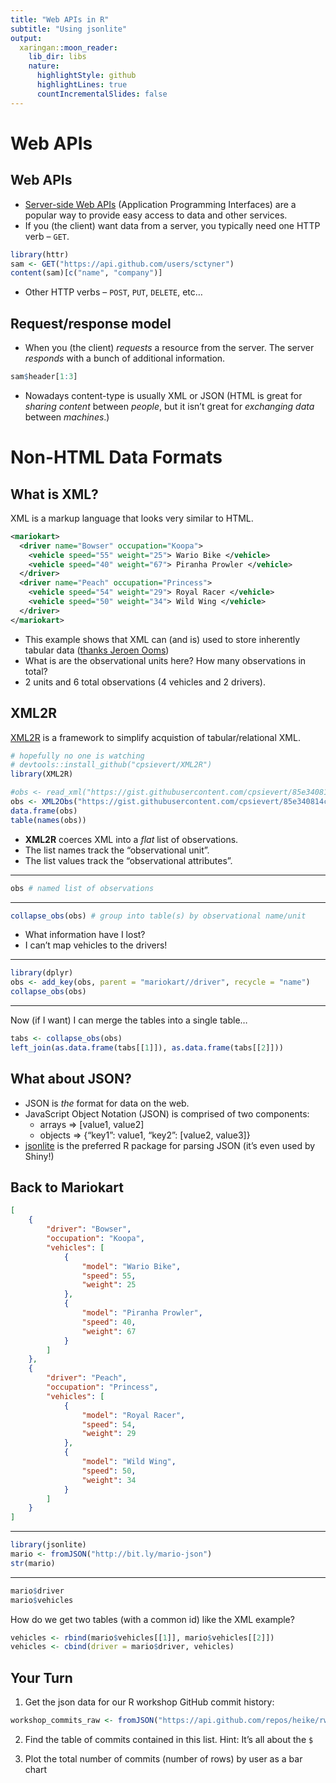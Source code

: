 ```yaml
---
title: "Web APIs in R"
subtitle: "Using jsonlite"
output:
  xaringan::moon_reader:
    lib_dir: libs
    nature:
      highlightStyle: github
      highlightLines: true
      countIncrementalSlides: false
---
```


# Web APIs

## Web APIs {.build} 

- [Server-side Web APIs](https://en.wikipedia.org/wiki/Web_API#Server-side) (Application Programming Interfaces) are a popular way to provide easy access to data and other services. 
- If you (the client) want data from a server, you typically need one HTTP verb -- `GET`.

```r
library(httr)
sam <- GET("https://api.github.com/users/sctyner")
content(sam)[c("name", "company")]
```

- Other HTTP verbs -- `POST`, `PUT`, `DELETE`, etc...

## Request/response model {.build}

- When you (the client) _requests_ a resource from the server. The server _responds_ with a bunch of additional information.

```r
sam$header[1:3]
```

- Nowadays content-type is usually XML or JSON (HTML is great for _sharing content_ between _people_, but it isn't great for _exchanging data_ between _machines_.)

# Non-HTML Data Formats

## What is XML?

XML is a markup language that looks very similar to HTML.

```xml
<mariokart>
  <driver name="Bowser" occupation="Koopa">
    <vehicle speed="55" weight="25"> Wario Bike </vehicle>
    <vehicle speed="40" weight="67"> Piranha Prowler </vehicle>
  </driver>
  <driver name="Peach" occupation="Princess">
    <vehicle speed="54" weight="29"> Royal Racer </vehicle>
    <vehicle speed="50" weight="34"> Wild Wing </vehicle>
  </driver>
</mariokart>
```

- This example shows that XML can (and is) used to store inherently tabular data ([thanks Jeroen Ooms](http://arxiv.org/pdf/1403.2805v1.pdf))
- What is are the observational units here? How many observations in total?
- 2 units and 6 total observations (4 vehicles and 2 drivers).

## XML2R {.build}

[XML2R](https://github.com/cpsievert/XML2R) is a framework to simplify acquistion of tabular/relational XML.

```r
# hopefully no one is watching
# devtools::install_github("cpsievert/XML2R")
library(XML2R)

#obs <- read_xml("https://gist.githubusercontent.com/cpsievert/85e340814cb855a60dc4/raw/651b7626e34751c7485cff2d7ea3ea66413609b8/mariokart.xml")
obs <- XML2Obs("https://gist.githubusercontent.com/cpsievert/85e340814cb855a60dc4/raw/651b7626e34751c7485cff2d7ea3ea66413609b8/mariokart.xml", quiet = TRUE)
data.frame(obs)
table(names(obs))
```

* **XML2R** coerces XML into a *flat* list of observations.
* The list names track the "observational unit".
* The list values track the "observational attributes".

---

```r
obs # named list of observations
```

---

```r
collapse_obs(obs) # group into table(s) by observational name/unit
```

- What information have I lost?
- I can't map vehicles to the drivers!

---

```r
library(dplyr)
obs <- add_key(obs, parent = "mariokart//driver", recycle = "name")
collapse_obs(obs)
```

---

Now (if I want) I can merge the tables into a single table...

```r
tabs <- collapse_obs(obs)
left_join(as.data.frame(tabs[[1]]), as.data.frame(tabs[[2]])) 
```

## What about JSON? {.build}

- JSON is _the_ format for data on the web.
- JavaScript Object Notation (JSON) is comprised of two components:
    * arrays => [value1, value2]
    * objects => {"key1": value1, "key2": [value2, value3]} 
- [jsonlite](http://cran.r-project.org/web/packages/jsonlite/index.html) is the preferred R package for parsing JSON (it's even used by Shiny!)

## Back to Mariokart {.smaller}

```json
[
    {
        "driver": "Bowser",
        "occupation": "Koopa",
        "vehicles": [
            {
                "model": "Wario Bike",
                "speed": 55,
                "weight": 25
            },
            {
                "model": "Piranha Prowler",
                "speed": 40,
                "weight": 67
            }
        ]
    },
    {
        "driver": "Peach",
        "occupation": "Princess",
        "vehicles": [
            {
                "model": "Royal Racer",
                "speed": 54,
                "weight": 29
            },
            {
                "model": "Wild Wing",
                "speed": 50,
                "weight": 34
            }
        ]
    }
]
```


---

```r
library(jsonlite)
mario <- fromJSON("http://bit.ly/mario-json")
str(mario) 
```

---

```r
mario$driver
mario$vehicles
```

How do we get two tables (with a common id) like the XML example?

```r
vehicles <- rbind(mario$vehicles[[1]], mario$vehicles[[2]])
vehicles <- cbind(driver = mario$driver, vehicles)
```

## Your Turn {data-background=#527a7a}

1. Get the json data for our R workshop GitHub commit history:

```r
workshop_commits_raw <- fromJSON("https://api.github.com/repos/heike/rwrks/commits")
```

2. Find the table of commits contained in this list. Hint: It's all about the `$`

3. Plot the total number of commits (number of rows) by user as a bar chart

